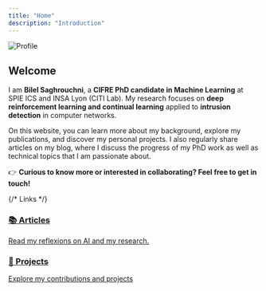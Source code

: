 ```yaml
---
title: "Home"
description: "Introduction"
---
```


<div style={{
  display: 'flex',
  flexWrap: 'wrap',
  alignItems: 'flex-start',
  gap: '1rem',
}}>
  <div style={{
    flex: '0 0 100px',
    maxWidth: '150px',
    minWidth: '80px',
  }}>
    <img
      src="https://media.licdn.com/dms/image/v2/D4E03AQGP4uwHC2a4Aw/profile-displayphoto-shrink_800_800/profile-displayphoto-shrink_800_800/0/1726837919525?e=1758153600&v=beta&t=BhSsvgzTxpEucEIMRV4CeI9IkAZFLRqnJRU3tK1hU0g"
      style={{
        width: '100%',
        height: 'auto',
        borderRadius: '50%',
        objectFit: 'cover'
      }}
      alt="Profile"
    />
  </div>
  <div style={{ flex: '1 1 300px' }}>
    <h2>Welcome</h2>
    <p>
      I am <strong>Bilel Saghrouchni</strong>, a <strong>CIFRE PhD candidate in Machine Learning</strong> at SPIE ICS and INSA Lyon (CITI Lab). My research focuses on <strong>deep reinforcement learning and continual learning</strong> applied to <strong>intrusion detection</strong> in computer networks.
    </p>
    <p>
      On this website, you can learn more about my background, explore my publications, and discover my personal projects. I also regularly share articles on my blog, where I discuss the progress of my PhD work as well as technical topics that I am passionate about.
    </p>
    <p>👉 <strong>Curious to know more or interested in collaborating? Feel free to get in touch!</strong></p>
  </div>
</div>


{/* Links */}

<div style={{ display: 'flex', gap: '1rem' }}>
  <a href="/articles" className="mycard">
    <h3>📚 Articles</h3>
    <p>Read my reflexions on AI and my research.</p>
  </a>

  <a href="/projets" className="mycard">
    <h3>🔧 Projects</h3>
    <p>Explore my contributions and projects</p>
  </a>
</div>
